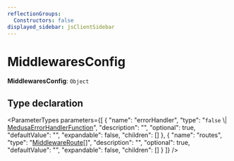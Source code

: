 ```yaml
---
reflectionGroups:
  Constructors: false
displayed_sidebar: jsClientSidebar
---
```



# MiddlewaresConfig

 **MiddlewaresConfig**: `Object`

## Type declaration

<ParameterTypes parameters={[
  {
    "name": "errorHandler",
    "type": "`false` \\| [MedusaErrorHandlerFunction](js_client.internal.MedusaErrorHandlerFunction.mdx)",
    "description": "",
    "optional": true,
    "defaultValue": "",
    "expandable": false,
    "children": []
  },
  {
    "name": "routes",
    "type": "[MiddlewareRoute](js_client.internal.internal.MiddlewareRoute.mdx)[]",
    "description": "",
    "optional": true,
    "defaultValue": "",
    "expandable": false,
    "children": []
  }
]} />
